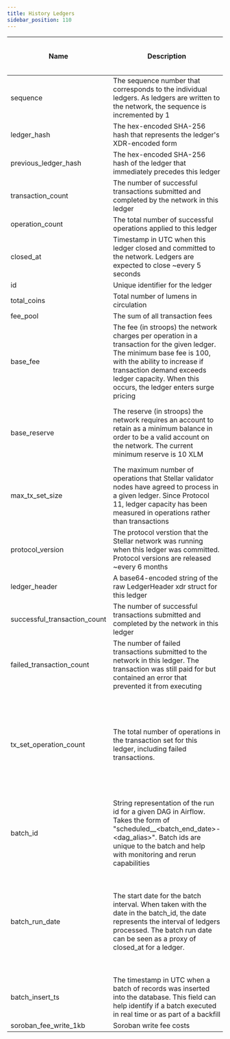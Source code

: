 ```yaml
---
title: History Ledgers
sidebar_position: 110
---
```


| Name | Description | Data Type | Domain Values | Primary Key? | Natural Key? | Partition or Cluster Field? | Required? | Notes |
| --- | --- | --- | --- | --- | --- | --- | --- | --- |
| sequence | The sequence number that corresponds to the individual ledgers. As ledgers are written to the network, the sequence is incremented by 1 | integer |  |  | Yes | cluster | Yes |  |
| ledger_hash | The hex-encoded SHA-256 hash that represents the ledger's XDR-encoded form | string |  |  |  |  | Yes |  |
| previous_ledger_hash | The hex-encoded SHA-256 hash of the ledger that immediately precedes this ledger | string |  |  |  |  | No |  |
| transaction_count | The number of successful transactions submitted and completed by the network in this ledger | integer |  |  |  |  | Yes | Defaults to 0 |
| operation_count | The total number of successful operations applied to this ledger | integer |  |  |  |  | Yes | Defaults to 0 |
| closed_at | Timestamp in UTC when this ledger closed and committed to the network. Ledgers are expected to close ~every 5 seconds | timestamp |  |  | Yes | cluster, MONTH partition | Yes |  |
| id | Unique identifier for the ledger | integer |  | Yes |  |  | No |  |
| total_coins | Total number of lumens in circulation | integer |  |  |  |  | Yes |  |
| fee_pool | The sum of all transaction fees | integer |  |  |  |  | Yes |  |
| base_fee | The fee (in stroops) the network charges per operation in a transaction for the given ledger. The minimum base fee is 100, with the ability to increase if transaction demand exceeds ledger capacity. When this occurs, the ledger enters surge pricing | integer |  |  |  |  | Yes | The stroop is the fractional representation of a lumen (XLM). 1 stroop is 0.0000001 XLM. |
| base_reserve | The reserve (in stroops) the network requires an account to retain as a minimum balance in order to be a valid account on the network. The current minimum reserve is 10 XLM | integer | 5000000 100000000 |  |  |  | Yes | The stroop is the fractional representation of a lumen (XLM). 1 stroop is 0.0000001 XLM. |
| max_tx_set_size | The maximum number of operations that Stellar validator nodes have agreed to process in a given ledger. Since Protocol 11, ledger capacity has been measured in operations rather than transactions | integer | 50 - original max 500 1000 - current max |  |  |  | Yes |  |
| protocol_version | The protocol verstion that the Stellar network was running when this ledger was committed. Protocol versions are released ~every 6 months | integer | integers 1 - 19 (will increment) |  |  |  | Yes | Defaults to 0 |
| ledger_header | A base64-encoded string of the raw LedgerHeader xdr struct for this ledger | bytes |  |  |  |  | No |  |
| successful_transaction_count | The number of successful transactions submitted and completed by the network in this ledger | integer |  |  |  |  | No |  |
| failed_transaction_count | The number of failed transactions submitted to the network in this ledger. The transaction was still paid for but contained an error that prevented it from executing | integer |  |  |  |  | No |  |
| tx_set_operation_count | The total number of operations in the transaction set for this ledger, including failed transactions. | integer |  |  |  |  | No | Transactions on Stellar are atomic. If one of the operations within a transaction set fails, the entire transaction will failed, including any other operations. |
| batch_id | String representation of the run id for a given DAG in Airflow. Takes the form of "scheduled\_\_<batch_end_date>-<dag_alias>". Batch ids are unique to the batch and help with monitoring and rerun capabilities | string |  |  |  |  | Yes |  |
| batch_run_date | The start date for the batch interval. When taken with the date in the batch_id, the date represents the interval of ledgers processed. The batch run date can be seen as a proxy of closed_at for a ledger. | datetime |  |  |  |  | Yes | The table is partitioned on batch_run_date. It is recommended to always include the batch_run_date in the filter if possible to help reduce query cost. |
| batch_insert_ts | The timestamp in UTC when a batch of records was inserted into the database. This field can help identify if a batch executed in real time or as part of a backfill | timestamp |  |  |  |  | Yes |  |
| soroban_fee_write_1kb | Soroban write fee costs | integer |  |  |  |  |  |  |
